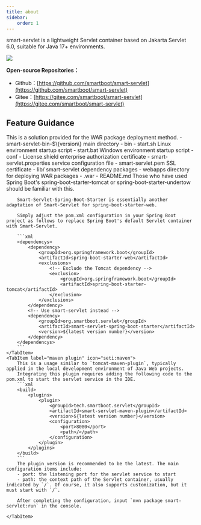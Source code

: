 ```yaml
---
title: about
sidebar:
    order: 1
---
```



smart-servlet is a lightweight Servlet container based on Jakarta Servlet 6.0, suitable for Java 17+ environments.

![](/smart-servlet/smart-servlet.svg)

**Open-source Repositories：**

- Github：[https://github.com/smartboot/smart-servlet](https://github.com/smartboot/smart-servlet)
- Gitee：[https://gitee.com/smartboot/smart-servlet](https://gitee.com/smartboot/smart-servlet)


## Feature Guidance

<Tabs>
    <TabItem label="tar Package" icon="seti:folder">
        This is a solution provided for the WAR package deployment method.
        <FileTree>
            - smart-servlet-bin-$\{version\} main directory
                - bin
                    - start.sh  Linux environment startup script
                    - start.bat Windows environment startup script
                - conf
                    - License.shield enterprise authorization certificate
                    - smart-servlet.properties service configuration file
                    - smart-servlet.pem SSL certificate
                - lib/  smart-servlet dependency packages
                - webapps directory for deploying WAR packages
                    - .war
                - README.md
        </FileTree>
    </TabItem>
    <TabItem label="springboot" icon="seti:spring">
        Those who have used Spring Boot's spring-boot-starter-tomcat or spring-boot-starter-undertow should be familiar with this.

        Smart-Servlet-Spring-Boot-Starter is essentially another adaptation of Smart-Servlet for spring-boot-starter-web.

        Simply adjust the pom.xml configuration in your Spring Boot project as follows to replace Spring Boot's default Servlet container with Smart-Servlet.

        ```xml
        <dependencys>
            <dependency>
                <groupId>org.springframework.boot</groupId>
                <artifactId>spring-boot-starter-web</artifactId>
                <exclusions>
                    <!-- Exclude the Tomcat dependency -->
                    <exclusion>
                        <groupId>org.springframework.boot</groupId>
                        <artifactId>spring-boot-starter-tomcat</artifactId>
                    </exclusion>
                </exclusions>
            </dependency>
            <!-- Use smart-servlet instead -->
            <dependency>
                <groupId>org.smartboot.servlet</groupId>
                <artifactId>smart-servlet-spring-boot-starter</artifactId>
                <version>${latest version number}</version>
            </dependency>
        </dependencys>
        ```
    </TabItem>
    <TabItem label="maven plugin" icon="seti:maven">
        This is a usage similar to `tomcat-maven-plugin`, typically applied in the local development environment of Java Web projects.
        Integrating this plugin requires adding the following code to the pom.xml to start the servlet service in the IDE.
        ```xml
        <build>
            <plugins>
                <plugin>
                    <groupId>tech.smartboot.servlet</groupId>
                    <artifactId>smart-servlet-maven-plugin</artifactId>
                    <version>${latest version number}</version>
                    <configuration>
                        <port>8080</port>
                        <path>/</path>
                    </configuration>
                </plugin>
            </plugins>
        </build>
        ```
        The plugin version is recommended to be the latest. The main configuration items include:
        - port: the listening port for the servlet service to start
        - path: the context path of the Servlet container, usually indicated by `/`. Of course, it also supports customization, but it must start with `/`.

        After completing the configuration, input `mvn package smart-servlet:run` in the console.

    </TabItem>
</Tabs>




